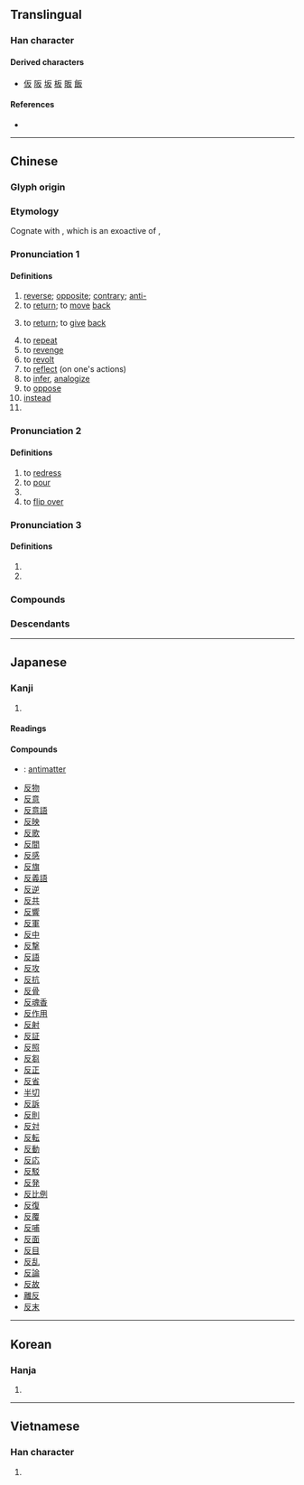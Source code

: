 {{character info/new}}
==Translingual==

===Han character===
{{Han char|rn=29|rad=又|as=02|sn=4|four=71247|canj=HE|ids=⿸𠂆又 (G), ⿸厂又 (TJK)}}

====Derived characters====
* [[仮]] [[阪]] [[坂]] [[板]] [[販]] [[飯]]

====References====
* {{Han ref|kx=0165.190|dkj=03127|dj=0375.040|hdz=10391.030|uh=53CD|ud=21453|bh=A4CF|bd=42191}}

----

==Chinese==
{{zh-forms|alt=仮}}

===Glyph origin===
{{Han etym}}

===Etymology===
Cognate with {{och-l|販|to trade}}, which is an exoactive of {{och-l|反|to return, ''lit.'' "to make someone return"}}, 

===Pronunciation 1===
{{zh-pron
|m=fǎn
|m-s=
|c=faan2
|c-t=
|g=
|h=pfs=fán
|j=
|mn=hoán/qz:púiⁿ/tw,xm,zz:péng/zz:pán
|mn_note=hoán - literary; púiⁿ/péng/pán - vernacular
|mn-t=
|w=2fe
|x=
|mc=2
|oc=y,1
|cat=n,a,v,adv,pn
}}

====Definitions====
{{zh-hanzi}}

# [[reverse]]; [[opposite]]; [[contrary]]; [[anti-]]
# to [[return]]; to [[move]] [[back]]
#: {{zh-alt-inline|返}}
# to [[return]]; to [[give]] [[back]]
#: {{zh-alt-inline|返}}
# to [[repeat]]
# to [[revenge]]
# to [[revolt]]
# to [[reflect]] (on one's actions)
# to [[infer]], [[analogize]]
# to [[oppose]]
# [[instead]]
# {{surname|lang=zh}}

===Pronunciation 2===
{{zh-pron
|m=fǎn
|c=faan1
|mc=1
|oc=n,2
|cat=n,v
}}

====Definitions====
{{zh-hanzi}}

# to [[redress]]
# to [[pour]]
# {{zh-short|反切}}
# to [[flip over]]

===Pronunciation 3===
{{zh-pron
|m=fàn
|c=faan3
|cat=a,v
}}

====Definitions====
{{zh-hanzi}}

# {{zh-only|反反}}
# {{zh-alt-form|販}}

===Compounds===
{{zh-der|反霸|反綁|反比|反比例|反駁|反哺|反差|反常|反襯|反衝力|反芻|反芻動物|反芻胃|反串|反唇相譏|反倒|反調|反動|反動派|反對|反對黨|反對派|反而|反方|反律|反復|反復無常|反感|反戈一擊|反革命|反攻|反躬自問|反顧|反光|反光燈|反光鏡|反過來|反函數|反話|反悔|反擊|反剪|反間|反詰|反抗|反客為主|反口|反饋|反粒子|反亂|反面|反面人物|反目|反派|反叛|反撲|反其道而行之|反潛|反切|反求諸己|反犬旁兒|反三角函數|反射|反射角|反射爐|反射線|反身|反詩|反是|反手|反水|反水不收|反思|反訴|反鎖|反彈|反坦克炮|反胃|反文旁兒|反問|反誣|反物質|反響|反向|反省|反宣傳|反咬|反義詞|反應|反應堆|反映|反映論|反右|反語|反掌|反照|反正|反證|反證法|反之|反質子|反中子|反嘴|反作用|一反常態|一隅三反|三反|不反|不反顧|不極不反|中和反應|亂反射|作反|倒反|倒反帳|偏反|偏反者|光位反應|光反應|內視反聽|凝結反應|出爾反爾|制約反應|包晶反應|包析反應|化學反應|原始反終|反不似|反二簧|反作用力|反側|反傾銷稅|反光板|反共|反共義士|反其真|反初服|反制|反反|反反覆覆|反叛型|反古|反右運動|反吸|反命|反噬|反坐|反坫|反壓|反客作主|反射運動|反射鏡|反將|反將計|反專利|反左書|反巴掌|反常人格|反彈琵琶|反復不常|反情報|反戈|反戰|反戾天常|反打瓦|反托拉斯|反抗期|反掌之易|反掌折枝|反接|反提|反握|反撞力|反效果|反敗為勝|反教|反文兒|反文化|反方向|反旆|反景|反服|反本|反本還原|反核|反樸|反毒|反氣旋|反汗|反清復明|反滲透|反王|反璞|反璞歸真|反璧|反白|反目互毆|反目成仇|反目成讎|反相|反眼不識|反眼猴|反磕兒|反穿皮襖|反紐|反經|反經合義|反經行權|反綰髻|反老還童|反聽內視|反背|反脣|反脣相稽|反脣相譏|反臉|反臉無情|反臣|反舌|反舌鳥|反衍|反裘負芻|反裘負薪|反覆|反覆不一|反覆不定|反覆思維|反覆無常|反親疏|反觀|反訓|反諷|反貼門神|反賊|反賓為主|反路|反躬|反躬自省|反躬自責|反軸心國|反輸一帖|反轉|反逆|反邪歸正|反間細作|反間計|反間諜|反陰復陰|反面無情|反顏|反風|反飛彈|反骨|反高潮|可逆反應|吸熱反應|唱反調|報本反始|夫妻反目|官逼民反|家反宅亂|展轉反側|巴氏反射|平反|平衡反應|廢然而反|弄巧反拙|循環反覆|悲劇反諷|愛毛反裘|慈烏反哺|揮戈反日|撝戈反日|撥亂反正|撥亂反治|收視反聽|放熱反應|易如反掌|易於反掌|暗反應|核反應|核反應器|核子反應|條件反射|欲益反損|正反合|歸全反真|歸正反本|歸真反璞|求益反損|沸反盈天|流宕忘反|流蕩忘反|漫反射|熱核反應|物極必反|物至則反|相反|相反數|相反相成|相反詞|禍不反踵|秀才造反|窩裡反|策反|築室反耕|義不反顧|義無反顧|肅反|背反|膝反射|自反|自崖而反|自我反省|舉一反三|親極反疏|謀反|議不反顧|跑反|輾轉反側|轉輾反側|迷而不反|迷而知反|迷途知反|造反|造反派|連鎖反應|違反|適得其反|還原反應|還淳反樸|鎮反|鏈鎖反應|隅反|隻輪不反|電子反制|顯色反應}}

===Descendants===
{{CJKV|反|はん|반|phản}}

----

==Japanese==

===Kanji===
{{ja-kanji|grade=3|rs=又02}}

# {{defn|lang=ja|sort=又02}}

====Readings====
{{ja-readings
|goon=ほん, へん
|kanon=はん
|kanyoon=たん
|kun=そ-らす, そ-る, かえ-す, かえ-る
}}

====Compounds====
{{der-top|Compounds}}
* {{ja-r|反物質|はんぶっしつ}}: [[antimatter]]
* [[反物]]
* [[反意]]
* [[反意語]]
* [[反映]]
* [[反歌]]
* [[反間]]
* [[反感]]
* [[反旗]]
* [[反義語]]
* [[反逆]]
* [[反共]]
* [[反響]]
* [[反軍]]
* [[反中]]
* [[反撃]]
* [[反語]]
* [[反攻]]
* [[反抗]]
* [[反骨]]
* [[反魂香]]
* [[反作用]]
* [[反射]]
* [[反証]]
* [[反照]]
* [[反芻]]
* [[反正]]
* [[反省]]
* [[半切]]
* [[反訴]]
* [[反則]]
* [[反対]]
* [[反転]]
* [[反動]]
* [[反応]]
* [[反駁]]
* [[反発]]
* [[反比例]]
* [[反復]]
* [[反覆]]
* [[反哺]]
* [[反面]]
* [[反目]]
* [[反乱]]
* [[反論]]
* [[反故]]
* [[離反]]
* [[反末]]
{{der-bottom}}

----

==Korean==

===Hanja===
{{ko-hanja|hangeul=[[반]], [[번]]|rv=ban, beon|mr=pan, pŏn}}

# {{defn|lang=ko|sort=又02}}

----

==Vietnamese==

===Han character===
{{vi-hantu|[[phản]], [[phiên]]|rs=又02}}

# {{defn|lang=vi|sort=又02}}